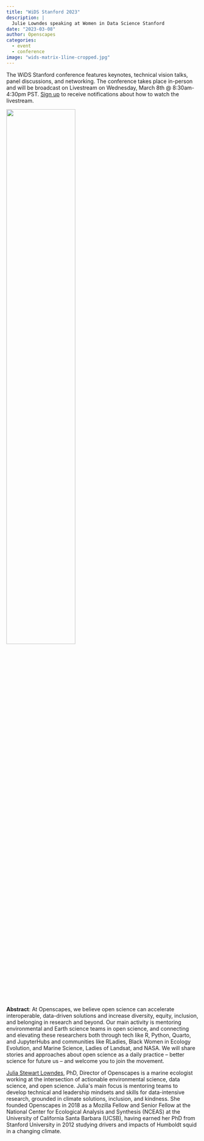 ```yaml
---
title: "WiDS Stanford 2023"
description: |
  Julie Lowndes speaking at Women in Data Science Stanford
date: "2023-03-08"
author: Openscapes
categories: 
  - event 
  - conference
image: "wids-matrix-1line-cropped.jpg"
---
```


The WiDS Stanford conference features keynotes, technical vision talks, panel discussions, and networking. The conference takes place in-person and will be broadcast on Livestream on Wednesday, March 8th \@ 8:30am-4:30pm PST. [Sign up](https://airtable.com/shrM6PW01eowF8a1f) to receive notifications about how to watch the livestream.

![](wids-matrix-1line-cropped.jpg){fig-alt="WiDS logo with profile view of a woman's head with flowing hair in black with green matrix-movie style characters overlaid. To right text says women in data science STANFORD UNIVERSITY" fig-align="center" width="60%"}


**Abstract**: At Openscapes, we believe open science can accelerate interoperable, data-driven solutions and increase diversity, equity, inclusion, and belonging in research and beyond. Our main activity is mentoring environmental and Earth science teams in open science, and connecting and elevating these researchers both through tech like R, Python, Quarto, and JupyterHubs and communities like RLadies, Black Women in Ecology Evolution, and Marine Science, Ladies of Landsat, and NASA. We will share stories and approaches about open science as a daily practice -- better science for future us -- and welcome you to join the movement.


[Julia Stewart Lowndes](https://jules32.github.io/), PhD, Director of Openscapes is a marine ecologist working at the intersection of actionable environmental science, data science, and open science. Julia\'s main focus is mentoring teams to develop technical and leadership mindsets and skills for data-intensive research, grounded in climate solutions, inclusion, and kindness. She founded Openscapes in 2018 as a Mozilla Fellow and Senior Fellow at the National Center for Ecological Analysis and Synthesis (NCEAS) at the University of California Santa Barbara (UCSB), having earned her PhD from Stanford University in 2012 studying drivers and impacts of Humboldt squid in a changing climate.
